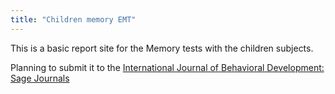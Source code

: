 ```yaml
---
title: "Children memory EMT"
---
```


This is a basic report site for the Memory tests with the children subjects.

Planning to submit it to the [International Journal of Behavioral Development: Sage Journals](https://journals.sagepub.com/home/JBD)
